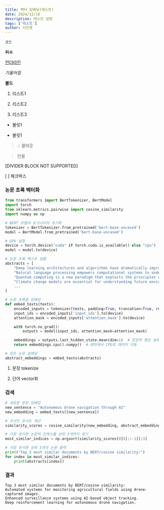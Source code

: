 ```yaml
---
title: 벡터 임베딩(테스트)
date: 2024/12/16
description: 테스트 설명
tags: ['테스트']
author: 이진용
---
```


`코드`

~~취소~~

<u>언더라인</u>

_기울어짐_

**볼드**

1. 리스트1

2. 리스트2

3. 리스트3

- 불릿1

- 불릿1

> 💡 콜아웃

> 인용

[DIVIDER BLOCK NOT SUPPORTED]

[ ] 체크박스

### 논문 초록 벡터화

```python
from transformers import BertTokenizer, BertModel
import torch
from sklearn.metrics.pairwise import cosine_similarity
import numpy as np

# BERT 모델과 토크나이저 초기화
tokenizer = BertTokenizer.from_pretrained('bert-base-uncased')
model = BertModel.from_pretrained('bert-base-uncased')

# GPU 설정
device = torch.device("cuda" if torch.cuda.is_available() else "cpu")
model = model.to(device)

# 논문 초록 텍스트 샘플
abstracts = [
    "Deep learning architectures and algorithms have dramatically improved the performance of artificial intelligence.",
    "Natural language processing empowers computational systems to understand human language.",
    "Quantum computing is a new paradigm that exploits the principles of quantum mechanics.",
    "Climate change models are essential for understanding future environmental conditions.",
    ...
]

# 논문 초록을 임베딩
def embed_texts(texts):
    encoded_inputs = tokenizer(texts, padding=True, truncation=True, return_tensors="pt")
    input_ids = encoded_inputs['input_ids'].to(device)
    attention_mask = encoded_inputs['attention_mask'].to(device)

    with torch.no_grad():
        outputs = model(input_ids, attention_mask=attention_mask)

    embeddings = outputs.last_hidden_state.mean(dim=1)  # 문장의 평균 임베딩
    return embeddings.cpu().numpy()  # GPU에서 CPU로 데이터 이동

# 모든 논문 임베딩
abstract_embeddings = embed_texts(abstracts)
```

1. 문장 tokenize

2. 단어 vector화

### 검색

```python
# 새로운 문장 임베딩
new_sentence = "Autonomous drone navigation through AI"
new_embedding = embed_texts([new_sentence])

# 코사인 유사도 계산
similarity_scores = cosine_similarity(new_embedding, abstract_embeddings)

# 가장 유사한 논문의 인덱스를 상위 3개까지 찾기
most_similar_indices = np.argsort(similarity_scores[0])[::-1][:3]

# 가장 유사한 상위 3개의 논문 출력
print("Top 3 most similar documents by BERT/cosine similarity:")
for index in most_similar_indices:
    print(abstracts[index])

```

### 결과

```plain text
Top 3 most similar documents by BERT/cosine similarity:
Automated systems for monitoring agricultural fields using drone-captured images.
Enhanced surveillance systems using AI-based object tracking.
Deep reinforcement learning for autonomous drone navigation.
```
